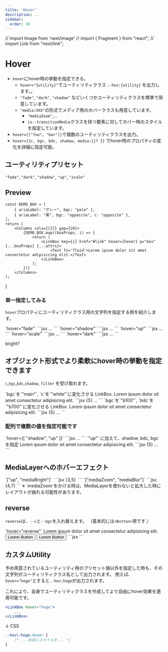 ```yaml
---
title: 'Hover'
description: ...
sidebar:
  order: 10
---
```


// import Image from 'next/image'
// import { Fragment } from "react";
// import Link from "next/link";



# Hover

- `hover`にhover時の挙動を指定できる。
	- `hover="{utility}"`でユーティリティクラス `.-hov:{utility}` を出力します。。
	- `"fade"`, `"dark"`, `"shadow"` などいくつかユーティリティクラスを標準で用意しています。
	- `"media:XXX"`の形式でメディア用のホバークラスも用意しています。
		- `"mediaZoom"`,...
		- `is--transitionMedia`クラスを持つ要素に対してホバー時のスタイルを指定しています。
- `hover={["foo", "bar"]}`で複数のユーティリティクラスを出力。
- `hover={{c, bgc, bdc, shadow, media:{}? }}` でhover時のプロパティの変化を詳細に指定可能。



## ユーティリティプリセット

`"fade"`, `"dark"`, `"shadow"`, `"up"`, `"scale"`


## Preview

	const DEMO_BOX = [
		{ ariaLabel: "グレー", bgc: "pale" },
		{ ariaLabel: "黒", bgc: "opposite", c: "opposite" },
	];
	return (
		<Columns cols={[2]} gap={20}>
			{DEMO_BOX.map((boxProps, i) => {
				return (
					<LinkBox key={i} href="#link" hover={hover} p="box" {...boxProps} {...attrs}>
						<Text fz='fluid'>Lorem ipsum dolor sit amet consectetur adipisicing elit.</Text>
					</LinkBox>
				);
			})}
		</Columns>
	);
}

### 単一指定してみる

`hover`プロパティにユーティリティクラス用の文字列を指定する例を紹介します。


<Preview>
	<PreviewTitle>`hover="fade"`</PreviewTitle>
	<PreviewArea p={20}>
		<PreviewBoxs hover="fade"/>
	</PreviewArea>
	<PreviewCode>
	```jsx
	<LinkBox href="#link" p="box" hover="fade">
		...
	</LinkBox>
	```
	</PreviewCode>
</Preview>

<Preview>
	<PreviewTitle>`hover="shadow"`</PreviewTitle>
	<PreviewArea p={20}>
		<PreviewBoxs hover="shadow"/>
	</PreviewArea>
	<PreviewCode>
	```jsx
	<LinkBox href="#link" p="box" hover="shadow">
		...
	</LinkBox>
	```
	</PreviewCode>
</Preview>
<Preview>
	<PreviewTitle>`hover="up"`</PreviewTitle>
	<PreviewArea p={20}>
		<PreviewBoxs hover="up"/>
	</PreviewArea>
	<PreviewCode>
	```jsx
	<LinkBox href="#link" p="box" hover="up">
		...
	</LinkBox>
	```
	</PreviewCode>
</Preview>
<Preview>
	<PreviewTitle>`hover="scale"`</PreviewTitle>
	<PreviewArea p={20}>
		<PreviewBoxs hover="scale"/>
	</PreviewArea>
	<PreviewCode>
	```jsx
	<LinkBox href="#link" p="box" hover="scale">
		...
	</LinkBox>
	```
	</PreviewCode>
</Preview>

<Preview>
	<PreviewTitle>`hover="dark"`</PreviewTitle>
	<PreviewArea p={20}>
		<PreviewBoxs hover="dark"/>
	</PreviewArea>
	<PreviewCode>
	```jsx
	<LinkBox href="#link" p="box" hover="dark">
		...
	</LinkBox>
	```
	</PreviewCode>
</Preview>


bright?


## オブジェクト形式でより柔軟にhover時の挙動を指定できます

`c`,`bgc`,`bdc`,`shadow`, `filter` を受け取れます。

<Preview>
	<PreviewTitle>`bgc`を`"main"`, `c`を`"white"`に変化させる</PreviewTitle>
	<PreviewArea p={20}>
		<LinkBox
			href="#link"
			bgc="pale"
			p="box"
			hover={{ bgc:"main", c:"white"}}
		>
			<Text>LinkBox.</Text>
			<Text>Lorem ipsum dolor sit amet consectetur adipisicing elit.</Text>
		</LinkBox>
	</PreviewArea>
	<PreviewCode>
	```jsx {5}
		<LinkBox
			href="#link"
			bgc="pale"
			p="box"
			hover={{ bgc:"main", c:"white"}}
		>...</LinkBox>
	```
	</PreviewCode>
</Preview>

<Preview>
	<PreviewTitle>`bgc`を`"b100"`, `bdc`を`"b700"`に変化させる</PreviewTitle>
	<PreviewArea p={20}>
		<LinkBox
			href="#link"
			p="box"
			bd={{ c:"base" }}
			hover={{ bgc:"b100", bdc:"b700", filter: "blur(1px)" }}
		>
			<Text>LinkBox.</Text>
			<Text>Lorem ipsum dolor sit amet consectetur adipisicing elit.</Text>
		</LinkBox>
	</PreviewArea>
	<PreviewCode>
	```jsx {5}
		<LinkBox
			href="#link"
			p="box"
			bd={{ c:"base" }}
			hover={{ bgc:"b100", bdc:"b700"}}
		>...</LinkBox>
	```
	</PreviewCode>
</Preview>


### 配列で複数の値を指定可能です

<Preview>
	<PreviewTitle>`hover={[ "shadow", "up" ]}`</PreviewTitle>
	<PreviewArea p={20}>
		<PreviewBoxs hover={[ "shadow", "up" ]}/>
	</PreviewArea>
	<PreviewCode>
	```jsx
	<LinkBox href="#link" p="box" hover={[ "shadow", "up" ]}>...</LinkBox>
	```
	</PreviewCode>
</Preview>

<Preview>
	<PreviewTitle>`"up"` に加えて、shadow, bdc, bgc を指定</PreviewTitle>
	<PreviewArea p={20}>
		<LinkBox
			href="#link"
			bd
			bdw="2px"
			bdc="base"
			p="box"
			hover={["up", { shadow:"2", bdc:"blue", bgc: "b100" }]}
		>
			<Text>Lorem ipsum dolor sit amet consectetur adipisicing elit.</Text>
		</LinkBox>
	</PreviewArea>
	<PreviewCode>
	```jsx {5}
		<LinkBox
			href="#link"
			bd={{ w:"2px", c:"base" }}
			p="box"
			hover={["up", { shadow:"2", bdc:"blue", bgc: "b100" }]}
		>...</LinkBox>
	```
	</PreviewCode>
</Preview>

<h2>MediaLayerへのホバーエフェクト</h2>

<Preview>
	<PreviewTitle>`["up", "mediaBright"]`</PreviewTitle>
	<PreviewArea p={20}>
		<Banner
			href='#banner-link'
			hover={["up", "mediaBright"]}
		>
			<img className="is--transitionMedia" src="/img/demo-img.jpeg" alt="" width={960} height={640}/>
		</Banner>
	</PreviewArea>
	<PreviewCode>
	```jsx {3,5}
	<Banner
		href='#banner-link'
		hover={["up", "mediaBright"]}
	>
		<img className="is--transitionMedia" src="/img/demo-img.jpeg" alt="" width={960} height={640}/>
	</Banner>
	```
	</PreviewCode>
</Preview>

<Preview>
	<PreviewTitle>`["mediaZoom", "mediaBlur"]`</PreviewTitle>
	<PreviewArea p={20}>
		<Banner
			href='#banner-link'
			aspect='16/9'
			hover={["mediaZoom", "mediaBlur"]}
		>
			<MediaLayer>
				<Media isHovTarget src="/img/demo-img.jpeg" alt="" width={960} height={640} />
			</MediaLayer>
			<FilterLayer bgc="rgba(0, 0, 0, 0.4)" />
			<Layer inset="0" c="white" p="box:l">
				<DammyText length="m"/>
			</Layer>
		</Banner>
	</PreviewArea>
	<PreviewCode>
	```jsx {4,7}
	<Banner
		href='#banner-link'
		aspect='16/9'
		hover={["mediaZoom", "mediaBlur"]}
	>
		<MediaLayer>
			<Media isHovTarget src="/img/demo-img.jpeg" alt="" width={960} height={640} />
		</MediaLayer>
		<FilterLayer bgc="rgba(0, 0, 0, 0.4)" />
		<Layer inset="0" c="white" p="box:l">
			<DammyText length="m"/>
		</Layer>
	</Banner>
	```
	</PreviewCode>
</Preview>

<Alert preset="info">
※ `mediaZoom`をかける時は、MediaLayerを使わないと拡大した時にレイアウトが崩れる可能性があります。
</Alert>




## reverse

`reverse`は、`--c`と`--bgc`を入れ替えます。
（基本的には`<Button>`用です.）

<Preview>
	<PreviewTitle>`hover="reverse"`</PreviewTitle>
	<PreviewArea p={20}>
		<LinkBox href="#link" p="box" hover="reverse" bd='-' bdc='#000' bgc="#f5f5f5" c="#000">
			<Text>Lorem ipsum dolor sit amet consectetur adipisicing elit.</Text>
		</LinkBox>
		<Flex gap={20}>
			<Button href="#link" p="box" hover="reverse" variant="text" bgc="#f5f5f5" c="#000">
				Lorem Button
			</Button>
			<Button href="#link" p="box" hover="reverse" color="#194f32">
				Lorem Button
			</Button>
		</Flex>
	</PreviewArea>
	<PreviewCode>
	```jsx
	```
	</PreviewCode>
</Preview>


<h2>カスタムUtility</h2>

予め用意されているユーティリティ用のプリセット値以外を指定した時も、その文字列がユーティリティクラス名として出力されます。
例えば、`hover="hoge"`とすると`.-hov:hoge`が出力されます。

これにより、自身でユーティリティクラスを作成してより自由にhover効果を適用可能です。


```jsx
<LinkBox hover="hoge">
	...
</LinkBox>
```

↓ CSS

```css
.-hov\:hoge:hover {
	/* ...自由にスタイルを... */
}
```
